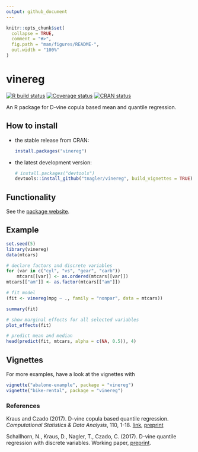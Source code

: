 ```yaml
---
output: github_document
---
```


<!-- README.md is generated from README.Rmd. Please edit that file -->

```r
knitr::opts_chunk$set(
  collapse = TRUE,
  comment = "#>",
  fig.path = "man/figures/README-",
  out.width = "100%"
)
```

# vinereg
[![R build status](https://github.com/tnagler/vinereg/workflows/R-CMD-check/badge.svg)](https://github.com/tnagler/vinereg)
[![Coverage status](https://codecov.io/gh/tnagler/vinereg/branch/master/graph/badge.svg)](https://codecov.io/github/tnagler/vinereg?branch=master)
[![CRAN status](https://www.r-pkg.org/badges/version/vinereg)](https://cran.r-project.org/package=vinereg)

An R package for D-vine copula based mean and quantile regression.

## How to install

- the stable release from CRAN:
     
    ``` r
    install.packages("vinereg")
    ```

- the latest development version:
    
    ``` r
    # install.packages("devtools")
    devtools::install_github("tnagler/vinereg", build_vignettes = TRUE)
    ```

## Functionality

See the [package website](https://tnagler.github.io/vinereg/).

## Example

```r
set.seed(5)
library(vinereg)
data(mtcars)

# declare factors and discrete variables
for (var in c("cyl", "vs", "gear", "carb"))
    mtcars[[var]] <- as.ordered(mtcars[[var]])
mtcars[["am"]] <- as.factor(mtcars[["am"]])

# fit model
(fit <- vinereg(mpg ~ ., family = "nonpar", data = mtcars))

summary(fit)

# show marginal effects for all selected variables
plot_effects(fit)

# predict mean and median
head(predict(fit, mtcars, alpha = c(NA, 0.5)), 4)
```


## Vignettes
For more examples, have a look at the vignettes with

``` r
vignette("abalone-example", package = "vinereg")
vignette("bike-rental", package = "vinereg")
```

### References

Kraus and Czado (2017). D-vine copula based quantile regression.
*Computational Statistics \& Data Analysis*, 110, 1-18. 
[link](https://www.sciencedirect.com/science/article/pii/S0167947316303073), 
[preprint](https://arxiv.org/abs/1510.04161)

Schallhorn, N., Kraus, D., Nagler, T., Czado, C. (2017). D-vine quantile 
regression with discrete variables. Working paper, 
[preprint](https://arxiv.org/abs/1705.08310).

